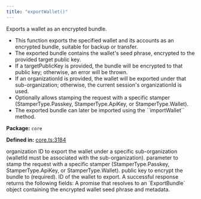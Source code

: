 ```yaml
---
title: "exportWallet()"
---
```



<H3Bordered text="Overview" />

Exports a wallet as an encrypted bundle.

<ul>
  <li>This function exports the specified wallet and its accounts as an encrypted bundle, suitable for backup or transfer.</li>
  <li>The exported bundle contains the wallet's seed phrase, encrypted to the provided target public key.</li>
  <li>If a targetPublicKey is provided, the bundle will be encrypted to that public key; otherwise, an error will be thrown.</li>
  <li>If an organizationId is provided, the wallet will be exported under that sub-organization; otherwise, the current session's organizationId is used.</li>
  <li>Optionally allows stamping the request with a specific stamper (StamperType.Passkey, StamperType.ApiKey, or StamperType.Wallet).</li>
  <li>The exported bundle can later be imported using the ``importWallet`` method.</li>
</ul>

<p><strong>Package:</strong> <code>core</code></p>

<p><strong>Defined in:</strong> <a href="https://github.com/tkhq/sdk/blob/main/packages/core/src/__clients__/core.ts#L3184">core.ts:3184</a></p>

<H3Bordered text="Parameters" />

<ParamField body="params" type='object' required={true} path="params" >
  <Expandable title="params details">
    <NestedParam parentKey="params" childKey="organizationId" type='string' required={false}>
organization ID to export the wallet under a specific sub-organization (walletId must be associated with the sub-organization).
</NestedParam>
    <NestedParam parentKey="params" childKey="stampWith" type='StamperType' required={false}>
parameter to stamp the request with a specific stamper (StamperType.Passkey, StamperType.ApiKey, or StamperType.Wallet).
</NestedParam>
    <NestedParam parentKey="params" childKey="targetPublicKey" type='string' required={true}>
public key to encrypt the bundle to (required).
</NestedParam>
    <NestedParam parentKey="params" childKey="walletId" type='string' required={true}>
ID of the wallet to export.
</NestedParam>
  </Expandable>
</ParamField>

<H3Bordered text="Response" />
A successful response returns the following fields:

<ResponseField name="returns" type="string" required={true} >
  A promise that resolves to an `ExportBundle` object containing the encrypted wallet seed phrase and metadata.
</ResponseField>
